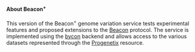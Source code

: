 #### About Beacon<sup>+</sup>

This version of the Beacon<sup>+</sup> genome variation service tests experimental features and proposed extensions to the [Beacon](http://beacon-project.io) protocol. The service is implemented using the [bycon](http://) backend and allows access to the various datasets represented through the [Progenetix](http://progenetix.org) resource.